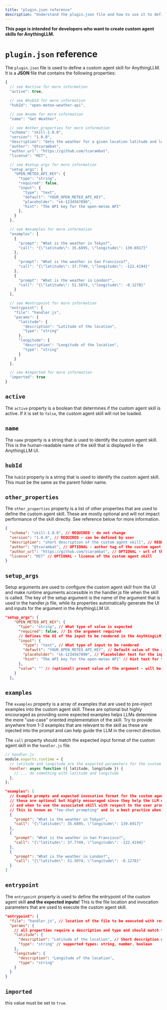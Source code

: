 ```yaml
---
title: "plugin.json reference"
description: "Understand the plugin.json file and how to use it to define custom agent skills for AnythingLLM."
---
```


**This page is intended for developers who want to create custom agent skills for AnythingLLM.**

# `plugin.json` reference

The `plugin.json` file is used to define a custom agent skill for AnythingLLM. It is a **JSON** file that contains the following properties:

```js
{
  // see #active for more information
  "active": true,

  // see #hubId for more information
  "hubId": "open-meteo-weather-api",

  // see #name for more information
  "name": "Get Weather",

  // see #other_properties for more information
  "schema": "skill-1.0.0",
  "version": "1.0.0",
  "description": "Gets the weather for a given location latitude and longitude using the open-meteo API",
  "author": "@tcarambat",
  "author_url": "https://github.com/tcarambat",
  "license": "MIT",

  // see #setup_args for more information
  "setup_args": {
    "OPEN_METEO_API_KEY": {
      "type": "string",
      "required": false,
      "input": {
        "type": "text",
        "default": "YOUR_OPEN_METEO_API_KEY",
        "placeholder": "sk-1234567890",
        "hint": "The API key for the open-meteo API"
      },
    }
  },

  // see #examples for more information
  "examples": [
    {
      "prompt": "What is the weather in Tokyo?",
      "call": "{\"latitude\": 35.6895, \"longitude\": 139.6917}"
    },
    {
      "prompt": "What is the weather in San Francisco?",
      "call": "{\"latitude\": 37.7749, \"longitude\": -122.4194}"
    },
    {
      "prompt": "What is the weather in London?",
      "call": "{\"latitude\": 51.5074, \"longitude\": -0.1278}"
    }
  ],

  // see #entrypoint for more information
  "entrypoint": {
    "file": "handler.js",
    "params": {
      "latitude": {
        "description": "Latitude of the location",
        "type": "string"
      },
      "longitude": {
        "description": "Longitude of the location",
        "type": "string"
      }
    }
  },

  // see #imported for more information
  "imported": true
}
```

## `active`

The `active` property is a boolean that determines if the custom agent skill is active. If it is set to `false`, the custom agent skill will not be loaded.

## `name`

The `name` property is a string that is used to identify the custom agent skill. This is the human-readable name of the skill that is displayed in the AnythingLLM UI.

## `hubId`

The `hubId` property is a string that is used to identify the custom agent skill. This must be the same as the parent folder name.

## `other_properties`

The `other_properties` property is a list of other properties that are used to define the custom agent skill. These are mostly optional and will not impact performance of the skill directly. See reference below for more information.

```json
{
  "schema": "skill-1.0.0", // REQUIRED - do not change
  "version": "1.0.0", // REQUIRED - can be defined by user
  "description": "short description of the custom agent skill", // REQUIRED
  "author": "@tcarambat", // OPTIONAL - author tag of the custom agent skill
  "author_url": "https://github.com/tcarambat", // OPTIONAL - url of the author of the custom agent skill
  "license": "MIT" // OPTIONAL - license of the custom agent skill
}
```

## `setup_args`

Setup arguments are used to configure the custom agent skill from the UI and make runtime arguments accessible in the handler.js file when the skill is called.
The key of the setup argument is the name of the argument that is used in the handler.js file, while its properties automatically generate the UI and inputs for the argument in the AnythingLLM UI.

```json
"setup_args": {
    "OPEN_METEO_API_KEY": {
      "type": "string", // What type of value is expected
      "required": false, // Is the argument required
      // Defines the UI of the input to be rendered in the AnythingLLM UI
      "input": {
        "type": "text", // What type of input to be rendered
        "default": "YOUR_OPEN_METEO_API_KEY", // Default value of the input
        "placeholder": "sk-1234567890", // Placeholder text for the input
        "hint": "The API key for the open-meteo API" // Hint text for the input
      },
      "value": "" // (optional) preset value of the argument - will be replaced by the user input in the AnythingLLM UI, but can be hardcoded.
    }
  },
```

## `examples`

The `examples` property is a array of examples that are used to pre-inject examples into the custom agent skill. These are optional but highly encouraged as providing some expected examples helps LLMs determine the more "use-case" oriented implementation of the skill.
Try to provide anywhere from 1-3 examples that are relevant to the skill as these are injected into the prompt and can help guide the LLM in the correct direction.

The `call` property should match the expected input format of the custom agent skill in the `handler.js` file.

```js
// handler.js
module.exports.runtime = {
  // latitude and longitude are the expected parameters for the custom agent skill
  handler: async function ({ latitude, longitude }) {
    // ... do something with latitude and longitude
  },
};
```

```json
"examples": [
  // Example prompts and expected invocation format for the custom agent skill
  // these are optional but highly encouraged since they help the LLM understand the expected format of the custom agent skill
  // and when to use the associated skill with respect to the user prompt.
  // This is known as "few-shot prompting" and is a best practice when creating custom agent skills.
  {
    "prompt": "What is the weather in Tokyo?",
    "call": "{\"latitude\": 35.6895, \"longitude\": 139.6917}"
  },
  {
    "prompt": "What is the weather in San Francisco?",
    "call": "{\"latitude\": 37.7749, \"longitude\": -122.4194}"
  },
  {
    "prompt": "What is the weather in London?",
    "call": "{\"latitude\": 51.5074, \"longitude\": -0.1278}"
  }
]
```

## `entrypoint`

The `entrypoint` property is used to define the entrypoint of the custom agent skill **and the expected inputs!** This is the file location and invocation parameters that are used to execute the custom agent skill.

```json
"entrypoint": {
  "file": "handler.js", // location of the file to be executed with respect to the plugin.json file
  "params": {
    // all properties require a description and type and should match the expected input format of the custom agent skill in the handler.js file
    "latitude": {
      "description": "Latitude of the location", // Short description of the parameter purpose
      "type": "string" // supported types: string, number, boolean
    },
    "longitude": {
      "description": "Longitude of the location",
      "type": "string"
    }
  }
}
```

## `imported`

this value must be set to `true`.
